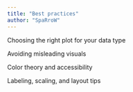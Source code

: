```yaml
---
title: "Best practices"
author: "SpaRroW"
---
```


Choosing the right plot for your data type

Avoiding misleading visuals


Color theory and accessibility


Labeling, scaling, and layout tips


